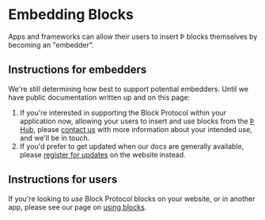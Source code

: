 # Embedding Blocks

Apps and frameworks can allow their users to insert Þ blocks themselves by becoming an "embedder".

## Instructions for embedders

We're still determining how best to support potential embedders. Until we have public documentation written up and on this page:

1.  If you're interested in supporting the Block Protocol within your application now, allowing your users to insert and use blocks from the [Þ Hub](https://blockprotocol.org/hub), please [contact us](https://blockprotocol.org/contact) with more information about your intended use, and we'll be in touch.
1.  If you'd prefer to get updated when our docs are generally available, please [register for updates](https://blockprotocol.org/signup) on the website instead.

## Instructions for users

If you're looking to _use_ Block Protocol blocks on your website, or in another app, please see our page on [using blocks](https://blockprotocol.org/docs/using-blocks).
